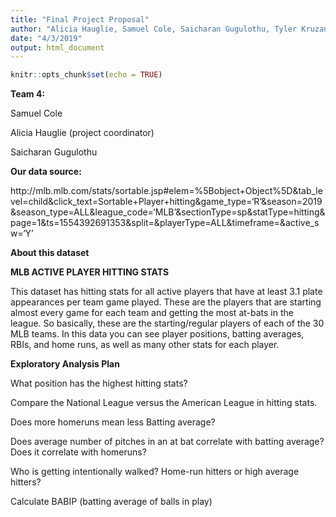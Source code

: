 ```yaml
---
title: "Final Project Proposal"
author: "Alicia Hauglie, Samuel Cole, Saicharan Gugulothu, Tyler Kruzan"
date: "4/3/2019"
output: html_document
---
```


```r
knitr::opts_chunk$set(echo = TRUE)
```

**Team 4:**

Samuel Cole 

Alicia Hauglie (project coordinator)

Saicharan Gugulothu



**Our data source:**

http://mlb.mlb.com/stats/sortable.jsp#elem=%5Bobject+Object%5D&tab_level=child&click_text=Sortable+Player+hitting&game_type='R'&season=2019&season_type=ALL&league_code='MLB'&sectionType=sp&statType=hitting&page=1&ts=1554392691353&split=&playerType=ALL&timeframe=&active_sw='Y'


**About this dataset**

**MLB ACTIVE PLAYER HITTING STATS**

This dataset has hitting stats for all active players that have at least 3.1 plate appearances per team game played. These are the players that are starting almost every game for each team and getting the most at-bats in the league. So basically, these are the starting/regular players of each of the 30 MLB teams. In this data you can see player positions, batting averages, RBIs, and home runs, as well as many other stats for each player. 


**Exploratory Analysis Plan**

What position has the highest hitting stats?

Compare the National League versus the American League in hitting stats.

Does more homeruns mean less Batting average?

Does average number of pitches in an at bat correlate with batting average?
  Does it correlate with homeruns?

Who is getting intentionally walked? Home-run hitters or high average hitters?

Calculate BABIP (batting average of balls in play)